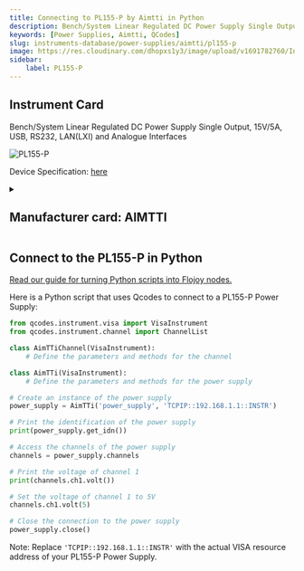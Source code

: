 ```yaml
---
title: Connecting to PL155-P by Aimtti in Python
description: Bench/System Linear Regulated DC Power Supply Single Output, 15V/5A, USB, RS232, LAN(LXI) and Analogue Interfaces
keywords: [Power Supplies, Aimtti, QCodes] 
slug: instruments-database/power-supplies/aimtti/pl155-p 
image: https://res.cloudinary.com/dhopxs1y3/image/upload/v1691782760/Instruments/Power%20Supplies/PL155-P/PL155-P.jpg
sidebar:
    label: PL155-P 
---
```



## Instrument Card

Bench/System Linear Regulated DC Power Supply Single Output, 15V/5A, USB, RS232, LAN(LXI) and Analogue Interfaces


![PL155-P](https://res.cloudinary.com/dhopxs1y3/image/upload/v1691782760/Instruments/Power%20Supplies/PL155-P/PL155-P.jpg)

Device Specification: [here](https://resources.aimtti.com/datasheets/AIM-PL+PL-P_series_DC_power_supplies_data_sheet-Iss5.pdf)

<details style={{ marginTop: "15px"}}>
<summary><h2 style={{display:'inline'}}>Manufacturer card: AIMTTI</h2></summary>

![AIMTTI](https://res.cloudinary.com/dhopxs1y3/image/upload/v1692125963/Instruments/Vendor%20Logos/Aimtti.png)

TTi (Thurlby Thandar Instruments) is a leading manufacturer of electronic test and measurement instruments. These products are sold throughout the world via carefully selected distributors and agents in each country. We are located in Huntingdon near to the famous university city of Cambridge, within one of the high technology areas of the United Kingdom.

- Headquarters: UK
- Yearly Revenue (millions, USD): 9000
- Vendor Website: [here](https://www.aimtti.com/)

</details>


<FeaturedInstrumentVideo category="POWER_SUPPLIES" />

## Connect to the PL155-P in Python

[Read our guide for turning Python scripts into Flojoy nodes.](https://docs.flojoy.ai/contribution/blocks/custom-flojoy-block/)



<Tabs>
<TabItem value="Flojoy" label="Flojoy" className="flojoy-instrument-tabs">

<SectionsCard category="POWER_SUPPLIES" manufacturer="Aimtti"></SectionsCard>

</TabItem>
<TabItem value="QCodes" label="QCodes">

Here is a Python script that uses Qcodes to connect to a PL155-P Power Supply:

```python
from qcodes.instrument.visa import VisaInstrument
from qcodes.instrument.channel import ChannelList

class AimTTiChannel(VisaInstrument):
    # Define the parameters and methods for the channel

class AimTTi(VisaInstrument):
    # Define the parameters and methods for the power supply

# Create an instance of the power supply
power_supply = AimTTi('power_supply', 'TCPIP::192.168.1.1::INSTR')

# Print the identification of the power supply
print(power_supply.get_idn())

# Access the channels of the power supply
channels = power_supply.channels

# Print the voltage of channel 1
print(channels.ch1.volt())

# Set the voltage of channel 1 to 5V
channels.ch1.volt(5)

# Close the connection to the power supply
power_supply.close()
```

Note: Replace `'TCPIP::192.168.1.1::INSTR'` with the actual VISA resource address of your PL155-P Power Supply.

</TabItem>
</Tabs>